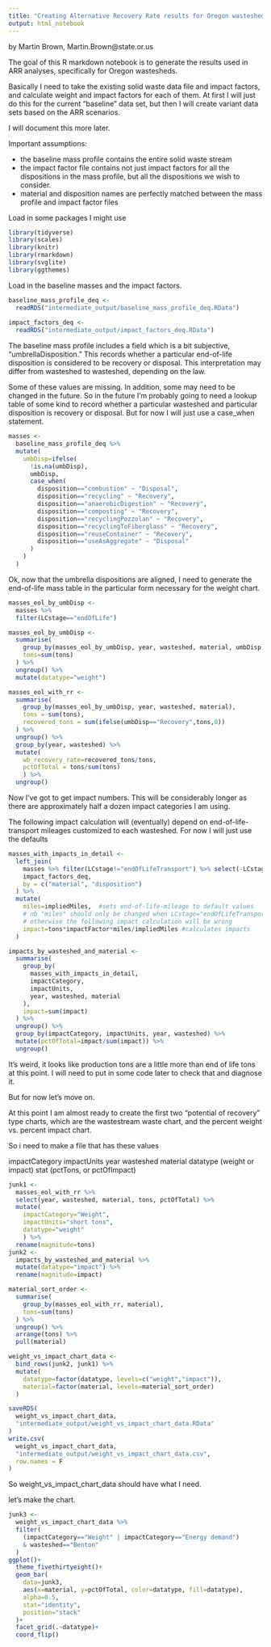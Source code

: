 ```yaml
---
title: "Creating Alternative Recovery Rate results for Oregon wastesheds"
output: html_notebook
---
```


by Martin Brown, Martin.Brown@state.or.us

The goal of this R markdown notebook is to generate the results used in ARR analyses, specifically for Oregon wastesheds.

Basically I need to take the existing solid waste data file and impact factors, and calculate weight and impact factors for each of them.  At first I will just do this for the current "baseline" data set, but then I will create variant data sets based on the ARR scenarios.

I will document this more later.

Important assumptions:

* the baseline mass profile contains the entire solid waste stream
* the impact factor file contains not just impact factors for all the dispositions in the mass profile, but all the dispositions we wish to consider.
* material and disposition names are perfectly matched between the mass profile and impact factor files

Load in some packages I might use
```r
library(tidyverse)
library(scales)
library(knitr)
library(rmarkdown)
library(svglite)
library(ggthemes)
```

Load in the baseline masses and the impact factors.
```r
baseline_mass_profile_deq <-
  readRDS("intermediate_output/baseline_mass_profile_deq.RData")
  
impact_factors_deq <-
  readRDS("intermediate_output/impact_factors_deq.RData")
```

The baseline mass profile includes a field which is a bit subjective, "umbrellaDisposition."  This records whether a particular end-of-life disposition is considered to be recovery or disposal.  This interpretation may differ from wasteshed to wasteshed, depending on the law.

Some of these values are missing.  In addition, some may need to be changed in the future.  So in the future I'm probably going to need a lookup table of some kind to record whether a particular wasteshed and particular disposition is recovery or disposal.  But for now I will just use a case_when statement.

```r
masses <-
  baseline_mass_profile_deq %>%
  mutate(
    umbDisp=ifelse(
      !is.na(umbDisp),
      umbDisp,
      case_when(
        disposition=="combustion" ~ "Disposal",
        disposition=="recycling" ~ "Recovery",
        disposition=="anaerobicDigestion" ~ "Recovery",
        disposition=="composting" ~ "Recovery",
        disposition=="recyclingPozzolan" ~ "Recovery",
        disposition=="recyclingToFiberglass" ~ "Recovery",
        disposition=="reuseContainer" ~ "Recovery",
        disposition=="useAsAggregate" ~ "Disposal"
      )
    )
  )
```

Ok, now that the umbrella dispositions are aligned, I need to generate the end-of-life mass table in the particular form necessary for the weight chart.

```r
masses_eol_by_umbDisp <-
  masses %>%
  filter(LCstage=="endOfLife")

masses_eol_by_umbDisp <-
  summarise(
    group_by(masses_eol_by_umbDisp, year, wasteshed, material, umbDisp),
    tons=sum(tons)
  ) %>%
  ungroup() %>%
  mutate(datatype="weight")

masses_eol_with_rr <-
  summarise(
    group_by(masses_eol_by_umbDisp, year, wasteshed, material),
    tons = sum(tons),
    recovered_tons = sum(ifelse(umbDisp=="Recovery",tons,0))
  ) %>%
  ungroup() %>%
  group_by(year, wasteshed) %>%
  mutate(
    wb_recovery_rate=recovered_tons/tons,
    pctOfTotal = tons/sum(tons)
    ) %>% 
  ungroup()
```

Now I've got to get impact numbers.  This will be considerably longer as there are approximately half a dozen impact categories I am using.

The following impact calculation will (eventually) depend on end-of-life-transport mileages customized to each wasteshed.  For now I will just use the defaults

```r
masses_with_impacts_in_detail <-
  left_join(
    masses %>% filter(LCstage!="endOfLifeTransport") %>% select(-LCstage),
    impact_factors_deq,
    by = c("material", "disposition")
  ) %>%
  mutate(
    miles=impliedMiles,  #sets end-of-life-mileage to default values
    # nb "miles" should only be changed when LCstage="endOfLifeTransport"
    # otherwise the following impact calculation will be wrong
    impact=tons*impactFactor*miles/impliedMiles #calculates impacts
  )

impacts_by_wasteshed_and_material <-
  summarise(
    group_by(
      masses_with_impacts_in_detail,
      impactCategory,
      impactUnits,
      year, wasteshed, material
    ),
    impact=sum(impact)
  ) %>%
  ungroup() %>%
  group_by(impactCategory, impactUnits, year, wasteshed) %>%
  mutate(pctOfTotal=impact/sum(impact)) %>%
  ungroup()
```

It's weird, it looks like production tons are a little more than end of life tons at this point.  I will need to put in some code later to check that and diagnose it.

But for now let's move on.

At this point I am almost ready to create the first two "potential of recovery" type charts, which are the wastestream waste chart, and the percent weight vs. percent impact chart.

So i need to make a file that has these values

impactCategory
impactUnits
year
wasteshed
material
datatype (weight or impact)
stat (pctTons, or pctOfImpact)

```r
junk1 <-
  masses_eol_with_rr %>%
  select(year, wasteshed, material, tons, pctOfTotal) %>%
  mutate(
    impactCategory="Weight", 
    impactUnits="short tons",
    datatype="weight"
    ) %>%
  rename(magnitude=tons)
junk2 <-
  impacts_by_wasteshed_and_material %>%
  mutate(datatype="impact") %>%
  rename(magnitude=impact)

material_sort_order <-
  summarise(
    group_by(masses_eol_with_rr, material),
    tons=sum(tons)
  ) %>%
  ungroup() %>%
  arrange(tons) %>%
  pull(material)

weight_vs_impact_chart_data <-
  bind_rows(junk2, junk1) %>%
  mutate(
    datatype=factor(datatype, levels=c("weight","impact")),
    material=factor(material, levels=material_sort_order)
  )

saveRDS(
  weight_vs_impact_chart_data,
  "intermediate_output/weight_vs_impact_chart_data.RData"
)
write.csv(
  weight_vs_impact_chart_data,
  "intermediate_output/weight_vs_impact_chart_data.csv",
  row.names = F
)

```

So weight_vs_impact_chart_data should have what I need.

let's make the chart.

```r
junk3 <-
  weight_vs_impact_chart_data %>%
  filter(
    (impactCategory=="Weight" | impactCategory=="Energy demand")
    & wasteshed=="Benton"
  ) 
ggplot()+
  theme_fivethirtyeight()+
  geom_bar(
    data=junk3,
    aes(x=material, y=pctOfTotal, color=datatype, fill=datatype),
    alpha=0.5,
    stat="identity",
    position="stack"
  )+
  facet_grid(.~datatype)+
  coord_flip()
  
```